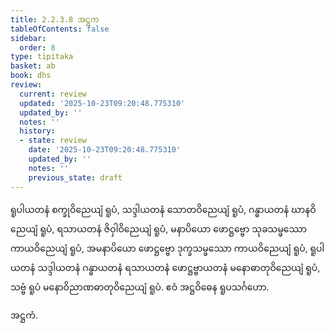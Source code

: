 ```yaml
---
title: 2.2.3.8 အဋ္ဌက
tableOfContents: false
sidebar:
  order: 8
type: tipitaka
basket: ab
book: dhs
review:
  current: review
  updated: '2025-10-23T09:20:48.775310'
  updated_by: ''
  notes: ''
  history:
  - state: review
    date: '2025-10-23T09:20:48.775310'
    updated_by: ''
    notes: ''
    previous_state: draft
---
```



<ReviewStatus review={frontmatter.review} showDetails={true} />

<HypothesisAnnotation frontmatter={frontmatter} />

<DynamicBreadcrumb />

<Division number="974" book="dhs" e="ch" v="29" p="203">

<Paragraph number="1634" book="dhs">
ရူပါယတနံ စက္ခုဝိညေယျံ ရူပံ, သဒ္ဒါယတနံ သောတဝိညေယျံ ရူပံ, ဂန္ဓာယတနံ ဃာနဝိညေယျံ ရူပံ, ရသာယတနံ ဇိဝှါဝိညေယျံ ရူပံ, မနာပိယော ဖောဋ္ဌဗ္ဗော သုခသမ္ဖဿော ကာယဝိညေယျံ ရူပံ, အမနာပိယော ဖောဋ္ဌဗ္ဗော ဒုက္ခသမ္ဖဿော ကာယဝိညေယျံ ရူပံ, ရူပါယတနံ သဒ္ဒါယတနံ ဂန္ဓာယတနံ ရသာယတနံ ဖောဋ္ဌဗ္ဗာယတနံ မနောဓာတုဝိညေယျံ ရူပံ, သဗ္ဗံ ရူပံ မနောဝိညာဏဓာတုဝိညေယျံ ရူပံ.

</Paragraph>
</Division>

<Paragraph number="1635" type="center" book="dhs">
ဧဝံ အဋ္ဌဝိဓေန ရူပသင်္ဂဟော.

  
အဋ္ဌကံ.
</Paragraph>